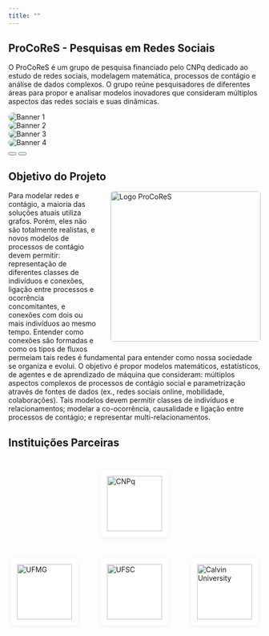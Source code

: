 ```yaml
---
title: ""
---
```




## ProCoReS - Pesquisas em Redes Sociais

O ProCoReS é um grupo de pesquisa financiado pelo CNPq dedicado ao estudo de redes sociais, modelagem matemática, processos de contágio e análise de dados complexos. O grupo reúne pesquisadores de diferentes áreas para propor e analisar modelos inovadores que consideram múltiplos aspectos das redes sociais e suas dinâmicas.



```{=html}
<!-- Carrossel Bootstrap -->
<div id="carousel-procores" class="carousel slide" data-bs-ride="carousel" style="max-width:900px; margin:auto; margin-bottom:2em;">
  <div class="carousel-inner">
    <div class="carousel-item active">
      <img src="imgs/banner/1.png" class="d-block w-100" alt="Banner 1" style="border-radius:12px;">
    </div>
    <div class="carousel-item">
      <img src="imgs/banner/2.png" class="d-block w-100" alt="Banner 2" style="border-radius:12px;">
    </div>
    <div class="carousel-item">
      <img src="imgs/banner/3.png" class="d-block w-100" alt="Banner 3" style="border-radius:12px;">
    </div>
    <div class="carousel-item">
      <img src="imgs/banner/4.png" class="d-block w-100" alt="Banner 4" style="border-radius:12px;">
    </div>
  </div>
  <button class="carousel-control-prev" type="button" data-bs-target="#carousel-procores" data-bs-slide="prev">
    <span class="carousel-control-prev-icon"></span>
  </button>
  <button class="carousel-control-next" type="button" data-bs-target="#carousel-procores" data-bs-slide="next">
    <span class="carousel-control-next-icon"></span>
  </button>
</div>
```

## Objetivo do Projeto

<img src="imgs/logo/1.png" alt="Logo ProCoReS" style="width:300px; height:auto; border-radius:6px; float:right; margin-left:2em; margin-bottom:1em;">

Para modelar redes e contágio, a maioria das soluções atuais utiliza grafos. Porém, eles não são totalmente realistas, e novos modelos de processos de contágio devem permitir: representação de diferentes classes de indivíduos e conexões, ligação entre processos e ocorrência concomitantes, e conexões com dois ou mais indivíduos ao mesmo tempo. Entender como conexões são formadas e como os tipos de fluxos permeiam tais redes é fundamental para entender como nossa sociedade se organiza e evolui. O objetivo é propor modelos matemáticos, estatísticos, de agentes e de aprendizado de máquina que consideram: múltiplos aspectos complexos de processos de contágio social e parametrização através de fontes de dados (ex., redes sociais online, mobilidade, colaborações). Tais modelos devem permitir classes de indivíduos e relacionamentos; modelar a co-ocorrência, causalidade e ligação entre processos de contágio; e representar multi-relacionamentos.

## Instituições Parceiras

```{=html}
<div style="display: grid; grid-template-rows: 1fr 1fr; grid-template-columns: repeat(3, 1fr); gap: 2.5em; justify-items: center; align-items: center; margin-top:3em; margin-bottom:3em;">
  <!-- Top row: CNPq centered -->
  <div style="grid-row: 1; grid-column: 2;">
    <a href="https://www.cnpq.br/" target="_blank" style="display:inline-block;">
      <img src="imgs/institutions/CNPq.png" alt="CNPq" style="height:110px; max-width:260px; object-fit:contain; background:#fff; border-radius:8px; box-shadow:0 2px 8px #0001; padding:12px; margin-bottom:0.5em;">
    </a>
  </div>
  <!-- Bottom row: UFMG, UFSC, Calvin -->
  <div style="grid-row: 2; grid-column: 1;">
    <a href="https://www.ufmg.br/" target="_blank" style="display:inline-block;">
      <img src="imgs/institutions/UFMG.png" alt="UFMG" style="height:110px; max-width:260px; object-fit:contain; background:#fff; border-radius:8px; box-shadow:0 2px 8px #0001; padding:12px; margin-bottom:0.5em;">
    </a>
  </div>
  <div style="grid-row: 2; grid-column: 2;">
    <a href="https://ufsc.br/" target="_blank" style="display:inline-block;">
      <img src="imgs/institutions/UFSC.png" alt="UFSC" style="height:110px; max-width:260px; object-fit:contain; background:#fff; border-radius:8px; box-shadow:0 2px 8px #0001; padding:12px; margin-bottom:0.5em;">
    </a>
  </div>
  <div style="grid-row: 2; grid-column: 3;">
    <a href="https://www.calvin.edu/" target="_blank" style="display:inline-block;">
      <img src="imgs/institutions/Calvin.png" alt="Calvin University" style="height:110px; max-width:260px; object-fit:contain; background:#fff; border-radius:8px; box-shadow:0 2px 8px #0001; padding:12px; margin-bottom:0.5em;">
    </a>
  </div>
</div>
```

